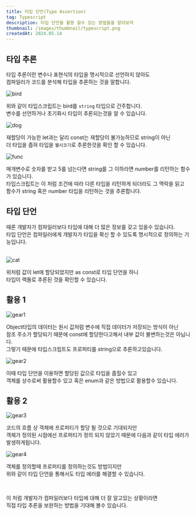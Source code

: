 ```yaml
---
title: 타입 단언(Type Assertion)
tag: Typescript
description: 타입 단언을 활용 할수 있는 방법들을 알아보자
thumbnail: /images/thumbnail/typescript.png
createdAt: 2024.05.14
---
```


## 타입 추론

타입 추론이란 변수나 표현식의 타입을 명시적으로 선언하지 않아도 <br/>
컴파일러가 코드를 분석해 타입을 추론하는 것을 말합니다.

![bird](/images/posts/Typescript/type-assertion/bird.png)

위와 같이 타입스크립트는 bird를 `string` 타입으로 간주합니다.<br />
변수를 선언하거나 초기화시 타입이 추론되는것을 알 수 있습니다.
<br/>

![dog](/images/posts/Typescript/type-assertion/dog.png)

재할당이 가능한 let과는 달리 const는 재할당이 불가능하므로 string이 아닌 <br/>
더 타입을 좁혀 타입을 `웰시코기`로 추론한것을 확인 할 수 있습니다.
<br/>

![func](/images/posts/Typescript/type-assertion/func.png)

매개변수로 숫자를 받고 5를 넘는다면 string를 그 이하라면 number를 리턴하는 함수가 있습니다. <br/>
타입스크립트는 이 처럼 조건에 따라 다른 타입을 리턴하게 되더라도 그 맥락을 읽고 <br/>
함수가 string 혹은 number 타입을 리턴하는 것을 추론합니다.

## 타입 단언

때론 개발자가 컴파일러보다 타입에 대해 더 많은 정보를 갖고 있을수 있습니다. <br/>
타입 단언은 컴파일러에게 개발자가 타입을 확신 할 수 있도록 명시적으로 정의하는 기능입니다. <br/>
<br/>

![cat](/images/posts/Typescript/type-assertion/cat.png)

위처럼 값이 let에 할당되었지만 as const로 타입 단언을 하니 <br/>
타입이 랙돌로 추론된 것을 확인할 수 있습니다.

## 활용 1

![gear1](/images/posts/Typescript/type-assertion/gear1.png)

Object타입의 데이터는 원시 값처럼 변수에 직접 데이터가 저장되는 방식이 아닌 <br/>
참조 주소가 할당되기 때문에 const에 할당한다고해서 내부 값이 불변하는것은 아닙니다. <br/>
그렇기 때문에 타입스크립트도 프로퍼티를 string으로 추론하고있습니다.
<br/>

![gear2](/images/posts/Typescript/type-assertion/gear2.png)

이때 타입 단언을 이용하면 할당된 값으로 타입을 좁힐수 있고 <br/>
객체를 상수로써 활용할수 있고 혹은 enum과 같은 방법으로 활용할수 있습니다.

## 활용 2

![gear3](/images/posts/Typescript/type-assertion/gear3.png)

코드의 흐름 상 객체에 프로퍼티가 할당 될 것으로 기대되지만 <br/>
객체가 정의된 시점에선 프로퍼티가 정의 되지 않았기 때문에 다음과 같이 타입 에러가 발생하게됩니다.

![gear4](/images/posts/Typescript/type-assertion/gear4.png)

객체를 정의할때 프로퍼티를 정의하는것도 방법이지만 <br/>
위와 같이 타입 단언을 통해서도 타입 에러를 해결할 수 있습니다.

<br/>

이 처럼 개발자가 컴파일러보다 타입에 대해 더 잘 알고있는 상황이라면 <br/>
직접 타입 추론을 보완하는 방법을 기대해 볼수 있습니다.